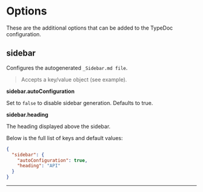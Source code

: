 
# Options

These are the additional options that can be added to the TypeDoc configuration.

## sidebar

<Callout>Configures the autogenerated `_Sidebar.md file`.</Callout>

> Accepts a key/value object (see example).

**sidebar.autoConfiguration**

Set to `false` to disable sidebar generation. Defaults to true.

**sidebar.heading**

The heading displayed above the sidebar.

Below is the full list of keys and default values:


```json filename="typedoc.json"
{
  "sidebar": {
    "autoConfiguration": true,
    "heading": "API"
  }
}

```

___